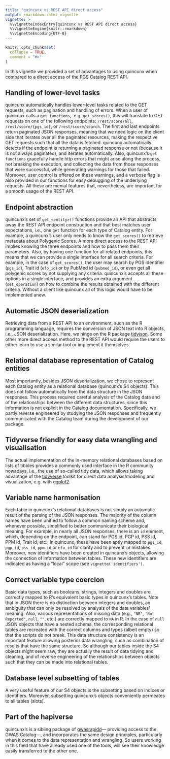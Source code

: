 ```yaml
---
title: "quincunx vs REST API direct access"
output: rmarkdown::html_vignette
vignette: >
  %\VignetteIndexEntry{quincunx vs REST API direct access}
  %\VignetteEngine{knitr::rmarkdown}
  %\VignetteEncoding{UTF-8}
---
```


```r
knitr::opts_chunk$set(
  collapse = TRUE,
  comment = "#>"
)
```

In this vignette we provided a set of advantages to using quincunx when compared
to a direct access of the PGS Catalog REST API.

## Handling of lower-level tasks

quincunx automatically handles lower-level tasks related to the GET requests,
such as pagination and handling of errors. When a user of quincunx calls a `get
functions`, .e.g, `get_scores()`, this will translate to GET requests on one of
the following endpoints: `/rest/score/all`, `/rest/score/{pgs_id}`, or
`/rest/score/search`. The first and last endpoints return paginated JSON
responses, meaning that we need logic on the client side that iterates over all
the paginated resources, making the respective GET requests such that all the
data is fetched. quincunx automatically detects if the endpoint is returning a
paginated response or not (because it is not always paginated), and iterates
automatically. Also, quincunx's `get functions` gracefully handle http errors
that might arise along the process, not breaking the execution, and collecting
the data from those responses that were successful, while generating warnings
for those that failed. Moreover, user control is offered on these warnings, and
a verbose flag is also provided in our functions for easy debugging of the
underlying requests. All these are menial features that, nevertheless, are
important for a smooth usage of the REST API.

## Endpoint abstraction

quincunx's set of `get_<entity>()` functions provide an API that abstracts
away the REST API endpoint construction and that best matches user expectations,
i.e., one `get` function for each type of Catalog entity. For example, a
quincunx's user only needs to know the `get_scores()` to retrieve metadata about
Polygenic Scores. A more direct access to the REST API implies knowing the three
endpoints and how to pass them their parameters. Also, by having one function
for all related endpoints, this means that we can provide a single interface for
all search criteria. For example, in the case of `get_scores()`, the user may
search by PGS identifier (`pgs_id`), Trait id (`efo_id`) or by PubMed id
(`pubmed_id`), or even get all polygenic scores by not supplying any criteria.
quincunx's accepts all these options in a single interface, and provides an
extra argument (`set_operation`) on how to combine the results obtained with the
different criteria. Without a client like quincunx all of this logic would have
to be implemented anew.

## Automatic JSON deserialization

Retrieving data from a REST API to an environment, such as the R programming
language, requires the conversion of JSON text into R objects, i.e., JSON
deserialization. Here, we hinge on the R package
[tidyjson](https://github.com/colearendt/tidyjson). Some other more direct
access method to the REST API would require the users to either learn to use a
similar tool or implement it themselves.

## Relational database representation of Catalog entities

Most importantly, besides JSON deserialization, we chose to represent each
Catalog entity as a relational database (quincunx's S4 objects). This does not
follow automatically from the data structure in the JSON responses. This process
required careful analysis of the Catalog data and of the relationships between
the different data structures, since this information is not explicit in the
Catalog documentation. Specifically, we partly reverse engineered by studying
the JSON responses and frequently communicated with the Catalog team during the
development of our package.

## Tidyverse friendly for easy data wrangling and visualisation

The actual implementation of the in-memory relational databases based on
lists of tibbles provides a commonly used interface in the R community nowadays,
i.e., the use of so-called tidy data, which allows taking advantage of the
[tidyverse](https://www.tidyverse.org/) toolkit for direct data
analysis/modeling and visualization, e.g. with
[ggplot2](https://ggplot2.tidyverse.org/).

## Variable name harmonisation

Each table in quincunx's relational databases is not simply an automatic
result of the parsing of the JSON responses. The majority of the column names
have been unified to follow a common naming scheme and, whenever possible,
simplified to better communicate their biological meaning. For example, in
nearly all JSON responses, there is an `id` element, which, depending on the
endpoint, can stand for PGS id, PGP id, PSS id, PPM id, Trait id, etc.; in
quincunx, these have been aptly mapped to `pgs_id`, `pgp_id`, `pss_id`, `ppm_id`
or `efo_id` for clarity and to prevent `id` mistakes. Moreover, new identifiers
have been created in quincunx's objects, allowing the connection of information
between tables. These new identifiers are indicated as having a "local" scope
(see `vignette('identifiers')`.

## Correct variable type coercion

Basic data types, such as booleans, strings, integers and doubles are
correctly mapped to R's equivalent basic types in quincunx's tables. Note that
in JSON there is no distinction between integers and doubles, an ambiguity that
can only be resolved by analysis of the data variables' meaning. Also, various
representations of missing data (e.g., `"NR"`, `"Not Reported"`, `null`, `""`,
etc.) are correctly mapped to `NA` in R. In the case of `null` JSON objects that
have a nested schema, the corresponding relational tables are recreated with the
correct columns and types (albeit empty) so that the scripts do not break. This
data structure consistency is an important feature allowing posterior data
wrangling, such as combination of results that have the same structure. So
although our tables inside the S4 objects might seem raw, they are actually the
result of data tidying and cleaning, and of reverse engineering of the
relationships between objects such that they can be made into relational tables.


## Database level subsetting of tables

A very useful feature of our S4 objects is the subsetting based on indices or
identifiers. Moreover, subsetting quincunx's objects conveniently permeates to
all tables (slots).

## Part of the hapiverse

quincunx's is a sibling package of [gwasrapidd](https://github.com/ramiromagno/gwasrapidd/)---  providing access to the
GWAS Catalog---, and incorporates the same design principles, particularly when
it comes to the data representation and wrangling. So users working in this
field that have already used one of the tools, will see their knowledge easily
transferred to the other one.
